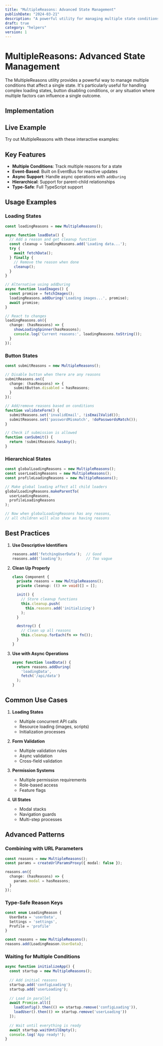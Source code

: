 ```yaml
---
title: "MultipleReasons: Advanced State Management"
publishDate: "2024-03-21"
description: "A powerful utility for managing multiple state conditions"
draft: true
category: "helpers"
version: 1
---
```



# MultipleReasons: Advanced State Management

The MultipleReasons utility provides a powerful way to manage multiple conditions that affect a single state. It's particularly useful for handling complex loading states, button disabling conditions, or any situation where multiple factors can influence a single outcome.

## Implementation

<CodeSnippet file="many-reasons.ts" />

## Live Example

Try out MultipleReasons with these interactive examples:

<Example component="many-reasons-example" />

## Key Features

- **Multiple Conditions**: Track multiple reasons for a state
- **Event-Based**: Built on EventBus for reactive updates
- **Async Support**: Handle async operations with `addDuring`
- **Hierarchical**: Support for parent-child relationships
- **Type-Safe**: Full TypeScript support

## Usage Examples

### Loading States

```typescript
const loadingReasons = new MultipleReasons();

async function loadData() {
  // Add a reason and get cleanup function
  const cleanup = loadingReasons.add('Loading data...');
  try {
    await fetchData();
  } finally {
    // Remove the reason when done
    cleanup();
  }
}

// Alternative using addDuring
async function loadImages() {
  const promise = fetchImages();
  loadingReasons.addDuring('Loading images...', promise);
  await promise;
}

// React to changes
loadingReasons.on({
  change: (hasReasons) => {
    showLoadingSpinner(hasReasons);
    console.log('Current reasons:', loadingReasons.toString());
  }
});
```

### Button States

```typescript
const submitReasons = new MultipleReasons();

// Disable button when there are any reasons
submitReasons.on({
  change: (hasReasons) => {
    submitButton.disabled = hasReasons;
  }
});

// Add/remove reasons based on conditions
function validateForm() {
  submitReasons.set('invalidEmail', !isEmailValid());
  submitReasons.set('passwordMismatch', !doPasswordsMatch());
}

// Check if submission is allowed
function canSubmit() {
  return !submitReasons.hasAny();
}
```

### Hierarchical States

```typescript
const globalLoadingReasons = new MultipleReasons();
const userLoadingReasons = new MultipleReasons();
const profileLoadingReasons = new MultipleReasons();

// Make global loading affect all child loaders
globalLoadingReasons.makeParentTo(
  userLoadingReasons,
  profileLoadingReasons
);

// Now when globalLoadingReasons has any reasons,
// all children will also show as having reasons
```

## Best Practices

1. **Use Descriptive Identifiers**
   ```typescript
   reasons.add('fetchingUserData');  // Good
   reasons.add('loading');           // Too vague
   ```

2. **Clean Up Properly**
   ```typescript
   class Component {
     private reasons = new MultipleReasons();
     private cleanup: (() => void)[] = [];

     init() {
       // Store cleanup functions
       this.cleanup.push(
         this.reasons.add('initializing')
       );
     }

     destroy() {
       // Clean up all reasons
       this.cleanup.forEach(fn => fn());
     }
   }
   ```

3. **Use with Async Operations**
   ```typescript
   async function loadData() {
     return reasons.addDuring(
       'loadingData',
       fetch('/api/data')
     );
   }
   ```

## Common Use Cases

1. **Loading States**
   - Multiple concurrent API calls
   - Resource loading (images, scripts)
   - Initialization processes

2. **Form Validation**
   - Multiple validation rules
   - Async validation
   - Cross-field validation

3. **Permission Systems**
   - Multiple permission requirements
   - Role-based access
   - Feature flags

4. **UI States**
   - Modal stacks
   - Navigation guards
   - Multi-step processes

## Advanced Patterns

### Combining with URL Parameters

```typescript
const reasons = new MultipleReasons();
const params = createUrlParamsProxy({ modal: false });

reasons.on({
  change: (hasReasons) => {
    params.modal = hasReasons;
  }
});
```

### Type-Safe Reason Keys

```typescript
const enum LoadingReason {
  UserData = 'userData',
  Settings = 'settings',
  Profile = 'profile'
}

const reasons = new MultipleReasons();
reasons.add(LoadingReason.UserData);
```

### Waiting for Multiple Conditions

```typescript
async function initializeApp() {
  const startup = new MultipleReasons();
  
  // Add initial reasons
  startup.add('configLoading');
  startup.add('userLoading');
  
  // Load in parallel
  await Promise.all([
    loadConfig().then(() => startup.remove('configLoading')),
    loadUser().then(() => startup.remove('userLoading'))
  ]);
  
  // Wait until everything is ready
  await startup.waitUntilEmpty();
  console.log('App ready!');
}
```
